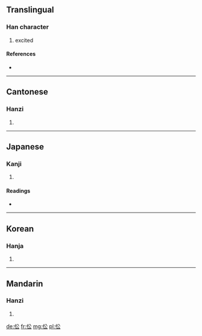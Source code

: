 ==Translingual==

===Han character===
{{Han char|rn=9|rad=人|as=04|sn=6|four=2823<sub>2</sub>|canj=人金戈 (OCI)}}

# excited

====References====
* {{Han ref|kx=0095.030|dkj=00421|dj=0201.050|hdz=10124.130|uh=4F00|ud=20224|bh=C9B1|bd=51633}}

----

==Cantonese==

===Hanzi===
{{yue-hanzi|jyut=|y=jung1}}

# {{defn|lang=yue|sort=人04}}

----

==Japanese==

===Kanji===
{{ja-kanji|grade=|rs=人04}}

# {{defn|lang=ja|sort=人04}}

====Readings====
* {{ja-readings|on=[[しょう]] (shō), [[しゅ]] (sfu)|kun=[[おおやけ]] (ooyake), [[おそれる]] (osoreru)}}

----

==Korean==

===Hanja===
{{ko-hanja|hangeul=종|rv=jong|mr=chong}}

# {{defn|lang=ko|sort=人04}}

----

==Mandarin==

===Hanzi===
{{cmn-hanzi|pin=[[qí]] ([[qi2]]), [[zhōng]] ([[zhong1]])|wg=ch'i<sup>2</sup>, chung<sup>1</sup>}}

# {{defn|lang=cmn|sort=人04}}

[[de:伀]]
[[fr:伀]]
[[mg:伀]]
[[pl:伀]]